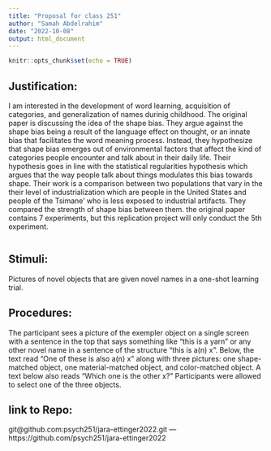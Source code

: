 ```yaml
---
title: "Proposal for class 251"
author: "Samah Abdelrahim"
date: "2022-10-08"
output: html_document
---
```


```r
knitr::opts_chunk$set(echo = TRUE)
```

## Justification:
I am interested in the development of word learning, acquisition of categories, and generalization of names durinig childhood. The original paper is discussing the idea of the shape bias. They argue against the shape bias being a result of the language effect on thought, or an innate bias that facilitates the word meaning process. Instead, they hypothesize that shape bias emerges out of environmental factors that affect the kind of categories people encounter and talk about  in their daily life. Their hypothesis goes in line with the statistical regularities hypothesis which argues that the way people talk about things modulates this bias towards shape. 
Their work is a comparison between two populations that vary in the their level of industrialization which are people in the United States and people of the Tsimane’ who is less exposed to industrial artifacts. They compared the strength of shape bias between them. 
the original paper contains 7 experiments, but this replication project will only conduct the 5th experiment.
```r

```

## Stimuli:
Pictures of novel objects that are given novel names in a one-shot learning trial. 

## Procedures:
The participant sees a picture of the exempler object on a single screen with a sentence in the top that says something like "this is a yarn" or any other novel name in a sentence of the structure "this is a(n) x".
Below, the text read “One of these is also a(n) x” along with three pictures: one shape-matched object, one material-matched object, and color-matched object. 
A text below also reads “Which one is the other x?” Participants were allowed to select one of the three objects.

## link to Repo:
git@github.com:psych251/jara-ettinger2022.git ---
https://github.com/psych251/jara-ettinger2022 


